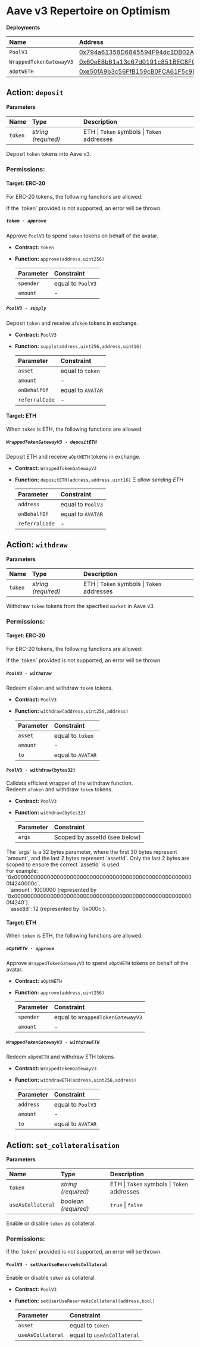 
# Aave v3 Repertoire on Optimism

**Deployments**

| Name                    | Address                                                                                                                          |
| :---------------------- | :------------------------------------------------------------------------------------------------------------------------------- |
| `PoolV3`                | [0x794a61358D6845594F94dc1DB02A252b5b4814aD](https://optimistic.etherscan.io/address/0x794a61358D6845594F94dc1DB02A252b5b4814aD) |
| `WrappedTokenGatewayV3` | [0x60eE8b61a13c67d0191c851BEC8F0bc850160710](https://optimistic.etherscan.io/address/0x60eE8b61a13c67d0191c851BEC8F0bc850160710) |
| `aOptWETH`              | [0xe50fA9b3c56FfB159cB0FCA61F5c9D750e8128c8](https://optimistic.etherscan.io/address/0xe50fA9b3c56FfB159cB0FCA61F5c9D750e8128c8) |

## Action: `deposit`

**Parameters**

| Name    | Type                | Description                                 |
| :------ | :------------------ | :------------------------------------------ |
| `token` | _string (required)_ | ETH \| `Token` symbols \| `Token` addresses |

Deposit `token` tokens into Aave v3.

### Permissions:

#### Target: ERC-20

For ERC-20 tokens, the following functions are allowed:

<Callout type="error">
  If the `token` provided is not supported, an error will be thrown.
</Callout>

##### `token · approve`

Approve `PoolV3` to spend `token` tokens on behalf of the avatar.

- **Contract:** `token`
- **Function:** `approve(address,uint256)`

  | Parameter | Constraint        |
  | :-------- | :---------------- |
  | `spender` | equal to `PoolV3` |
  | `amount`  | -                 |

##### `PoolV3 · supply`

Deposit `token` and receive `aToken` tokens in exchange.

- **Contract:** `PoolV3`
- **Function:** `supply(address,uint256,address,uint16)`

  | Parameter      | Constraint        |
  | :------------- | :---------------- |
  | `asset`        | equal to `token`  |
  | `amount`       | -                 |
  | `onBehalfOf`   | equal to `AVATAR` |
  | `referralCode` | -                 |

#### Target: ETH

When `token` is ETH, the following functions are allowed:

##### `WrappedTokenGatewayV3 · depositETH`

Deposit ETH and receive `aOptWETH` tokens in exchange.

- **Contract:** `WrappedTokenGatewayV3`
- **Function:** `depositETH(address,address,uint16)` Ξ _allow sending ETH_

  | Parameter      | Constraint        |
  | :------------- | :---------------- |
  | `address`      | equal to `PoolV3` |
  | `onBehalfOf`   | equal to `AVATAR` |
  | `referralCode` | -                 |

## Action: `withdraw`

**Parameters**

| Name    | Type                | Description                                 |
| :------ | :------------------ | :------------------------------------------ |
| `token` | _string (required)_ | ETH \| `Token` symbols \| `Token` addresses |

Withdraw `token` tokens from the specified `market` in Aave v3.

### Permissions:

#### Target: ERC-20

For ERC-20 tokens, the following functions are allowed:

<Callout type="error">
  If the `token` provided is not supported, an error will be thrown.
</Callout>

##### `PoolV3 · withdraw`

Redeem `aToken` and withdraw `token` tokens.

- **Contract:** `PoolV3`
- **Function:** `withdraw(address,uint256,address)`

  | Parameter | Constraint        |
  | :-------- | :---------------- |
  | `asset`   | equal to `token`  |
  | `amount`  | -                 |
  | `to`      | equal to `AVATAR` |

#### `PoolV3 · withdraw(bytes32)`

Calldata efficient wrapper of the withdraw function.<br/>
Redeem `aToken` and withdraw `token` tokens.

- **Contract:** `PoolV3`
- **Function:** `withdraw(bytes32)`

  | Parameter | Constraint                    |
  | :-------- | :---------------------------- |
  | `args`    | Scoped by assetId (see below) |

<Callout type="info">
  The `args` is a 32 bytes parameter, where the first 30 bytes represent
  `amount`, and the last 2 bytes represent `assetId`. Only the last 2 bytes are
  scoped to ensure the correct `assetId` is used.
  <br />
  For example:
  `0x0000000000000000000000000000000000000000000000000000000f4240000c`.
  <br />
  &nbsp;&nbsp;`amount`: 1000000 (represented by
  `0x0000000000000000000000000000000000000000000000000000000f4240`).
  <br />
  &nbsp;&nbsp;`assetId`: 12 (represented by `0x000c`).
</Callout>

#### Target: ETH

When `token` is ETH, the following functions are allowed:

##### `aOptWETH · approve`

Approve `WrappedTokenGatewayV3` to spend `aOptWETH` tokens on behalf of the avatar.

- **Contract:** `aOptWETH`
- **Function:** `approve(address,uint256)`

  | Parameter | Constraint                       |
  | :-------- | :------------------------------- |
  | `spender` | equal to `WrappedTokenGatewayV3` |
  | `amount`  | -                                |

##### `WrappedTokenGatewayV3 · withdrawETH`

Redeem `aOptWETH` and withdraw ETH tokens.

- **Contract:** `WrappedTokenGatewayV3`
- **Function:** `withdrawETH(address,uint256,address)`

  | Parameter | Constraint        |
  | :-------- | :---------------- |
  | `address` | equal to `PoolV3` |
  | `amount`  | -                 |
  | `to`      | equal to `AVATAR` |

## Action: `set_collateralisation`

**Parameters**

| Name              | Type                 | Description                                 |
| :---------------- | :------------------- | :------------------------------------------ |
| `token`           | _string (required)_  | ETH \| `Token` symbols \| `Token` addresses |
| `useAsCollateral` | _boolean (required)_ | `true` \| `false`                           |

Enable or disable `token` as collateral.

### Permissions:

<Callout type="error">
  If the `token` provided is not supported, an error will be thrown.
</Callout>

#### `PoolV3 · setUserUseReserveAsCollateral`

Enable or disable `token` as collateral.

- **Contract:** `PoolV3`
- **Function:** `setUserUseReserveAsCollateral(address,bool)`

  | Parameter         | Constraint                 |
  | :---------------- | :------------------------- |
  | `asset`           | equal to `token`           |
  | `useAsCollateral` | equal to `useAsCollateral` |
